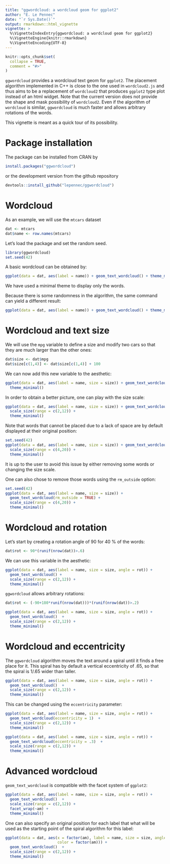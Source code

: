 ```yaml
---
title: "ggwordcloud: a wordcloud geom for ggplot2"
author: "E. Le Pennec"
date: "`r Sys.Date()`"
output: rmarkdown::html_vignette
vignette: >
  %\VignetteIndexEntry{ggwordcloud: a wordcloud geom for ggplot2}
  %\VignetteEngine{knitr::rmarkdown}
  %\VignetteEncoding{UTF-8}
---
```


```r
knitr::opts_chunk$set(
  collapse = TRUE,
  comment = "#>"
)
```

`ggwordcloud` provides a wordcloud text geom for `ggplot2`.  The placement algorithm implemented in C++ is close to the one used in `wordcloud2.js` and thus aims to be a replacement of `wordcloud2` that produces `ggplot2` type plot instead of an html widget. Note that the current version does not provide the shape and mask possibility of `wordcloud2`. Even if the algorithm of `wordcloud` is similar, `ggwordcloud` is much faster and allows arbitrary rotations of the words.

This vignette is meant as a quick tour of its possibility.

# Package installation

The package can be installed from CRAN by
```r
install.packages("ggwordcloud")
```
or the development version from the github repository
```r
devtools::install_github("lepennec/ggwordcloud")
```

# Wordcloud

As an example, we will use the `mtcars` dataset 
```r
dat <- mtcars
dat$name <- row.names(mtcars)
```

Let's load the package and set the random seed.
```r
library(ggwordcloud)
set.seed(42)
```

A basic wordcloud can be obtained by:
```r
ggplot(data = dat, aes(label = name)) + geom_text_wordcloud() + theme_minimal()
```
We have used a minimal theme to display only the words.


Because there is some randomness in the algorithm, the same command can yield a different result:
```r
ggplot(data = dat, aes(label = name)) + geom_text_wordcloud() + theme_minimal()
```

# Wordcloud and text size

We will use the `mpg` variable to define a size and modify two cars so that they are much larger than the other ones:
```r
dat$size <- dat$mpg
dat$size[c(1,4)] <- dat$size[c(1,4)] + 100
```

We can now add this new variable to the aesthetic:
```r
ggplot(data = dat, aes(label = name, size = size)) + geom_text_wordcloud() +
  theme_minimal()
```

In order to obtain a better picture, one can play with the size scale:
```r
ggplot(data = dat, aes(label = name, size = size)) + geom_text_wordcloud() +
  scale_size(range = c(2,12)) +
  theme_minimal() 
```

Note that words that cannot be placed due to a lack of space are by default displayed at their original position:
```r
set.seed(42)
ggplot(data = dat, aes(label = name, size = size)) + geom_text_wordcloud() +
  scale_size(range = c(4,20)) +
  theme_minimal() 
```
It is up to the user to avoid this issue by either removing some words or changing the size scale.

One can also chose to remove those words using the `rm_outside` option:
```r
set.seed(42)
ggplot(data = dat, aes(label = name, size = size)) +
  geom_text_wordcloud(rm_outside = TRUE) +
  scale_size(range = c(4,20)) +
  theme_minimal() 
```



# Wordcloud and rotation

Let's start by creating a rotation angle of 90 for 40 \% of the words:
```r
dat$rot <- 90*(runif(nrow(dat))>.6)
```
We can use this variable in the aesthetic:
```r
ggplot(data = dat, aes(label = name, size = size, angle = rot)) +
  geom_text_wordcloud() +
  scale_size(range = c(2,12)) +
  theme_minimal() 
```

`ggwordcloud` allows arbitrary rotations:
```r
dat$rot <- (-90+180*runif(nrow(dat)))*(runif(nrow(dat))>.2)
```

```r
ggplot(data = dat, aes(label = name, size = size, angle = rot)) +
  geom_text_wordcloud()  +
  scale_size(range = c(2,12)) +
  theme_minimal() 
```

# Wordcloud and eccentricity

The `ggwordcloud` algorithm moves the text around a spiral until it finds a free place for it.
This spiral has by default a vertical eccentricity of .65,
so that the spiral is 1/.65 wider than taller.

```r
ggplot(data = dat, aes(label = name, size = size, angle = rot)) +
  geom_text_wordcloud()  +
  scale_size(range = c(2,12)) +
  theme_minimal() 
```

This can be changed using the `eccentricity` parameter:
```r
ggplot(data = dat, aes(label = name, size = size, angle = rot)) +
  geom_text_wordcloud(eccentricity = 1)  +
  scale_size(range = c(2,12)) +
  theme_minimal() 
```

```r
ggplot(data = dat, aes(label = name, size = size, angle = rot)) +
  geom_text_wordcloud(eccentricity = .3)  +
  scale_size(range = c(2,12)) +
  theme_minimal() 
```

# Advanced wordcloud

`geom_text_wordcloud` is compatible with the facet system of `ggplot2`:
```r
ggplot(data = dat, aes(label = name, size = size, angle = rot)) +
  geom_text_wordcloud()  +
  scale_size(range = c(2,12)) +
  facet_wrap(~am) +
  theme_minimal() 
```


One can also specify an original position for each label that what will be used as the starting point of the spiral algorithm for this label:
```r
ggplot(data = dat, aes(x = factor(am), label = name, size = size, angle = rot,
                       color = factor(am))) +
  geom_text_wordcloud()  +
  scale_size(range = c(2,12)) +
  theme_minimal() 
```
